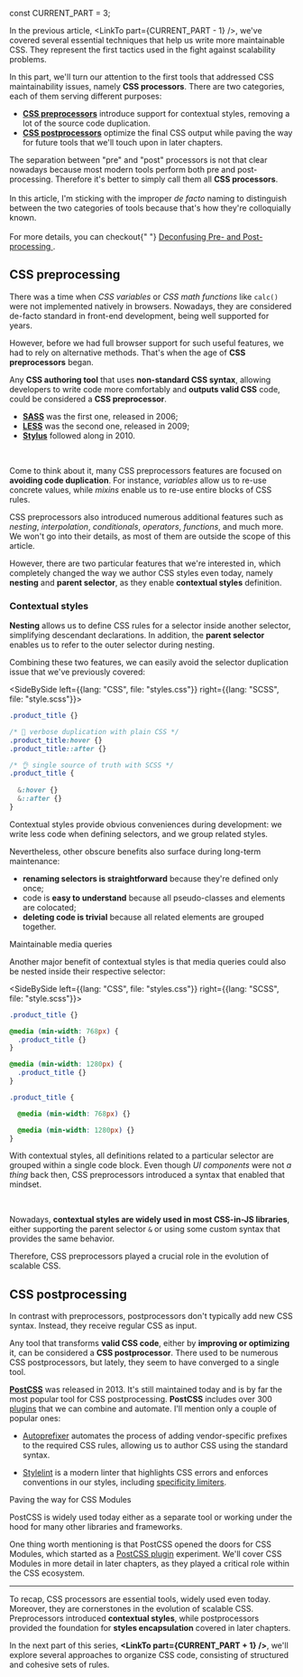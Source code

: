

const CURRENT_PART = 3;


<TOC current={CURRENT_PART} />

In the previous article, <LinkTo part={CURRENT_PART - 1} />, we've covered several essential techniques that help us write more maintainable CSS. They represent the first tactics used in the fight against scalability problems.

In this part, we'll turn our attention to the first tools that addressed CSS maintainability issues, namely **CSS processors**. There are two categories, each of them serving different purposes:

- [**CSS preprocessors**](#css-preprocessing) introduce support for contextual styles, removing a lot of the source code duplication.
- [**CSS postprocessors**](#css-postprocessing) optimize the final CSS output while paving the way for future tools that we'll touch upon in later chapters.

<Note>
  The separation between "pre" and "post" processors is not that clear nowadays
  because most modern tools perform both pre and post-processing. Therefore it's
  better to simply call them all <strong>CSS processors</strong>.
  <br />
  <br />
  In this article, I'm sticking with the improper <em>de facto</em> naming to distinguish
  between the two categories of tools because that's how they're colloquially known.
  <br />
  <br />
  For more details, you can checkout{" "}
  <a href="https://medium.com/@ddprrt/deconfusing-pre-and-post-processing-d68e3bd078a3">
    Deconfusing Pre- and Post-processing
  </a>
  .
</Note>

<Figure
  width="grid"
  caption={"Timeline of the most notable and popular CSS processors"}
>
  <ThemedImg
    light={img_light.src}
    dark={img_dark.src}
    width={1920}
    height={842}
    alt="Timeline of scalable CSS evolution, highlighting the main timeline or Semantic CSS (in blue) and pinpoiting the most popular CSS processors: SASS in 2006, LESS in 2009, Stylus in 2010 and PostCSS in 2013"
  />
</Figure>

## CSS preprocessing

There was a time when _CSS variables_ or _CSS math functions_ like `calc()` were not implemented natively in browsers. Nowadays, they are considered de-facto standard in front-end development, being well supported for years.

However, before we had full browser support for such useful features, we had to rely on alternative methods. That's when the age of **CSS preprocessors** began.

Any **CSS authoring tool** that uses **non-standard CSS syntax**, allowing developers to write code more comfortably and **outputs valid CSS** code, could be considered a **CSS preprocessor**.

- [**SASS**](https://sass-lang.com/) was the first one, released in 2006;
- [**LESS**](https://lesscss.org/) was the second one, released in 2009;
- [**Stylus**](https://stylus-lang.com/) followed along in 2010.

<br />

Come to think about it, many CSS preprocessors features are focused on **avoiding code duplication**. For instance, _variables_ allow us to re-use concrete values, while _mixins_ enable us to re-use entire blocks of CSS rules.

CSS preprocessors also introduced numerous additional features such as _nesting_, _interpolation_, _conditionals_, _operators_, _functions_, and much more. We won't go into their details, as most of them are outside the scope of this article.

However, there are two particular features that we're interested in, which completely changed the way we author CSS styles even today, namely **nesting** and **parent selector**, as they enable **contextual styles** definition.

### Contextual styles

**Nesting** allows us to define CSS rules for a selector inside another selector, simplifying descendant declarations. In addition, the **parent selector** enables us to refer to the outer selector during nesting.

Combining these two features, we can easily avoid the <LinkTo part={1} hash="selector-duplication">selector duplication</LinkTo> issue that we've previously covered:

<!-- prettier-ignore-start -->

<SideBySide left={{lang: "CSS", file: "styles.css"}} right={{lang: "SCSS", file: "style.scss"}}>

```css
.product_title {}

/* 🤌 verbose duplication with plain CSS */
.product_title:hover {}
.product_title::after {}
```

```scss
/* 👌 single source of truth with SCSS */
.product_title {
  
  &:hover {}
  &::after {}
}
```

</SideBySide>

<!-- prettier-ignore-end -->

Contextual styles provide obvious conveniences during development: we write less code when defining selectors, and we group related styles.

Nevertheless, other obscure benefits also surface during long-term maintenance:

- **renaming selectors is straightforward** because they're defined only once;
- code is **easy to understand** because all pseudo-classes and elements are colocated;
- **deleting code is trivial** because all related elements are grouped together.

<Subheading>Maintainable media queries</Subheading>

Another major benefit of contextual styles is that media queries could also be nested inside their respective selector:

<!-- prettier-ignore-start -->

<SideBySide left={{lang: "CSS", file: "styles.css"}} right={{lang: "SCSS", file: "style.scss"}}>

```css
.product_title {}

@media (min-width: 768px) {
  .product_title {}
}

@media (min-width: 1280px) {
  .product_title {}
}
```

```scss
.product_title {

  @media (min-width: 768px) {}

  @media (min-width: 1280px) {}
}
```

</SideBySide>

<!-- prettier-ignore-end -->

With contextual styles, all definitions related to a particular selector are grouped within a single code block. Even though _UI components_ were not _a thing_ back then, CSS preprocessors introduced a syntax that enabled that mindset.

<br />

Nowadays, **contextual styles are widely used in most CSS-in-JS libraries**, either supporting the parent selector `&` or using some custom syntax that provides the same behavior.

Therefore, CSS preprocessors played a crucial role in the evolution of scalable CSS.

## CSS postprocessing

In contrast with preprocessors, postprocessors don't typically add new CSS syntax. Instead, they receive regular CSS as input.

Any tool that transforms **valid CSS code**, either by **improving or optimizing** it, can be considered a **CSS postprocessor**. There used to be numerous CSS postprocessors, but lately, they seem to have converged to a single tool.

[**PostCSS**](https://postcss.org/) was released in 2013. It's still maintained today and is by far the most popular tool for CSS postprocessing. **PostCSS** includes over 300 [plugins](https://www.postcss.parts/) that we can combine and automate. I'll mention only a couple of popular ones:

- [Autoprefixer](https://github.com/postcss/autoprefixer) automates the process of adding vendor-specific prefixes to the required CSS rules, allowing us to author CSS using the standard syntax.
<!-- - [combine-media-query](https://github.com/SassNinja/postcss-combine-media-query) which removes duplication of media queries, considerably reducing the `.css` file size. -->
- [Stylelint](https://stylelint.io/) is a modern linter that highlights CSS errors and enforces conventions in our styles, including [specificity limiters](https://stylelint.io/user-guide/rules/list/selector-max-specificity).

<Subheading>Paving the way for CSS Modules</Subheading>

PostCSS is widely used today either as a separate tool or working under the hood for many other libraries and frameworks.

One thing worth mentioning is that PostCSS opened the doors for <LinkTo part={6} hash="css-modules">CSS Modules</LinkTo>, which started as a [PostCSS plugin](https://github.com/markdalgleish/postcss-local-scope-example) experiment. We'll cover CSS Modules in more detail in later chapters, as they played a critical role within the CSS ecosystem.

---

To recap, CSS processors are essential tools, widely used even today. Moreover, they are cornerstones in the evolution of scalable CSS. Preprocessors introduced **contextual styles**, while postprocessors provided the foundation for **styles encapsulation** covered in later chapters.

In the next part of this series, **<LinkTo part={CURRENT_PART + 1} />**, we'll explore several approaches to organize CSS code, consisting of structured and cohesive sets of rules.
